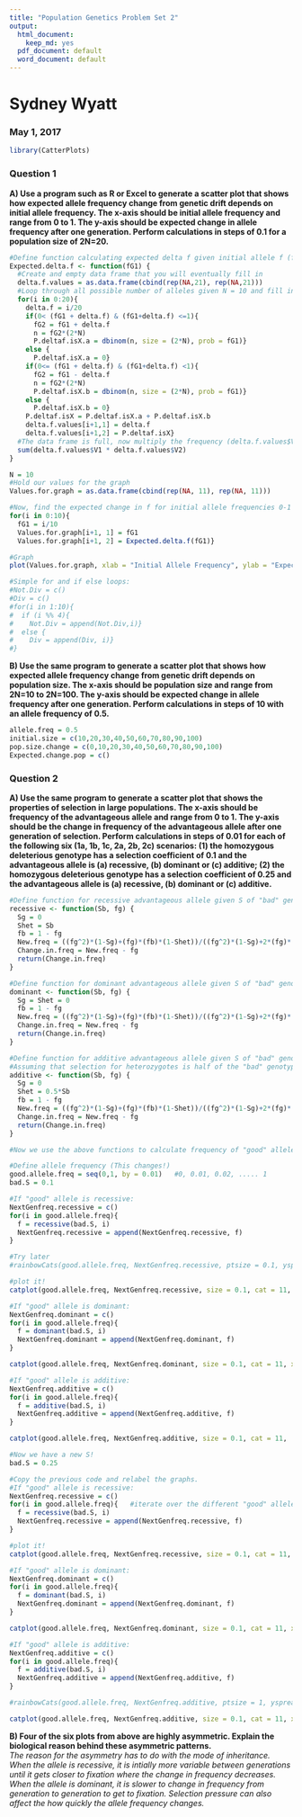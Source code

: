 ```yaml
---
title: "Population Genetics Problem Set 2"
output:
  html_document: 
    keep_md: yes
  pdf_document: default
  word_document: default
---
```

# Sydney Wyatt  
### May 1, 2017  
```r
library(CatterPlots)
```

### Question 1

**A) Use a program such as R or Excel to generate a scatter plot that shows how expected allele frequency change from genetic drift depends on initial allele frequency. The x-axis should be initial allele frequency and range from 0 to 1. The y-axis should be expected change in allele frequency after one generation. Perform calculations in steps of 0.1 for a population size of 2N=20.**  
```r
#Define function calculating expected delta f given initial allele f (fG1)
Expected.delta.f <- function(fG1) {
  #Create and empty data frame that you will eventually fill in
  delta.f.values = as.data.frame(cbind(rep(NA,21), rep(NA,21)))
  #Loop through all possible number of alleles given N = 10 and fill in the data frame
  for(i in 0:20){
    delta.f = i/20
    if(0< (fG1 + delta.f) & (fG1+delta.f) <=1){
      fG2 = fG1 + delta.f
      n = fG2*(2*N)
      P.deltaf.isX.a = dbinom(n, size = (2*N), prob = fG1)}
    else {
      P.deltaf.isX.a = 0}
    if(0<= (fG1 + delta.f) & (fG1+delta.f) <1){
      fG2 = fG1 - delta.f
      n = fG2*(2*N)
      P.deltaf.isX.b = dbinom(n, size = (2*N), prob = fG1)}
    else {
      P.deltaf.isX.b = 0}
    P.deltaf.isX = P.deltaf.isX.a + P.deltaf.isX.b
    delta.f.values[i+1,1] = delta.f
    delta.f.values[i+1,2] = P.deltaf.isX}
  #The data frame is full, now multiply the frequency (delta.f.values$V1) by the probability of X = x (delta.f.values$V2) and sum
  sum(delta.f.values$V1 * delta.f.values$V2)
}

N = 10
#Hold our values for the graph
Values.for.graph = as.data.frame(cbind(rep(NA, 11), rep(NA, 11)))

#Now, find the expected change in f for initial allele frequencies 0-1
for(i in 0:10){
  fG1 = i/10
  Values.for.graph[i+1, 1] = fG1
  Values.for.graph[i+1, 2] = Expected.delta.f(fG1)}

#Graph
plot(Values.for.graph, xlab = "Initial Allele Frequency", ylab = "Expected Change in Allele Frequency", main = "Expected Change in Allele Frequency Given Constant Population Size and Variable Initial Allele Frequency")

```

```r
#Simple for and if else loops:
#Not.Div = c()
#Div = c()
#for(i in 1:10){
#  if (i %% 4){
#    Not.Div = append(Not.Div,i)}
#  else {
#    Div = append(Div, i)}
#}


```


**B) Use the same program to generate a scatter plot that shows how expected allele frequency change from genetic drift depends on population size. The x-axis should be population size and range from 2N=10 to 2N=100. The y-axis should be expected change in allele frequency after one generation. Perform calculations in steps of 10 with an allele frequency of 0.5.**  
```r
allele.freq = 0.5
initial.size = c(10,20,30,40,50,60,70,80,90,100)
pop.size.change = c(0,10,20,30,40,50,60,70,80,90,100)
Expected.change.pop = c()


```


### Question 2  

**A) Use the same program to generate a scatter plot that shows the properties of selection in large populations. The x-axis should be frequency of the advantageous allele and range from 0 to 1. The y-axis should be the change in frequency of the advantageous allele after one generation of selection. Perform calculations in steps of 0.01 for each of the following six (1a, 1b, 1c, 2a, 2b, 2c) scenarios: (1) the homozygous deleterious genotype has a selection coefficient of 0.1 and the advantageous allele is (a) recessive, (b) dominant or (c) additive; (2) the homozygous deleterious genotype has a selection coefficient of 0.25 and the advantageous allele is (a) recessive, (b) dominant or (c) additive.**  

```r
#Define function for recessive advantageous allele given S of "bad" genotype & frequency of "good" allele
recessive <- function(Sb, fg) {
  Sg = 0
  Shet = Sb
  fb = 1 - fg
  New.freq = ((fg^2)*(1-Sg)+(fg)*(fb)*(1-Shet))/((fg^2)*(1-Sg)+2*(fg)*(fb)*(1-Shet)+(fb^2)*(1-Sb))
  Change.in.freq = New.freq - fg
  return(Change.in.freq)
}

#Define function for dominant advantageous allele given S of "bad" genotype & frequency of "good" allele
dominant <- function(Sb, fg) {
  Sg = Shet = 0
  fb = 1 - fg
  New.freq = ((fg^2)*(1-Sg)+(fg)*(fb)*(1-Shet))/((fg^2)*(1-Sg)+2*(fg)*(fb)*(1-Shet)+(fb^2)*(1-Sb))
  Change.in.freq = New.freq - fg
  return(Change.in.freq)
}

#Define function for additive advantageous allele given S of "bad" genotype & frequency of "good" allele
#Assuming that selection for heterozygotes is half of the "bad" genotype's selection
additive <- function(Sb, fg) {
  Sg = 0
  Shet = 0.5*Sb
  fb = 1 - fg
  New.freq = ((fg^2)*(1-Sg)+(fg)*(fb)*(1-Shet))/((fg^2)*(1-Sg)+2*(fg)*(fb)*(1-Shet)+(fb^2)*(1-Sb))
  Change.in.freq = New.freq - fg
  return(Change.in.freq)
}
```

```r
#Now we use the above functions to calculate frequency of "good" allele in next generation

#Define allele frequency (This changes!)
good.allele.freq = seq(0,1, by = 0.01)   #0, 0.01, 0.02, ..... 1
bad.S = 0.1

#If "good" allele is recessive:
NextGenfreq.recessive = c()
for(i in good.allele.freq){
  f = recessive(bad.S, i)
  NextGenfreq.recessive = append(NextGenfreq.recessive, f)
}

#Try later
#rainbowCats(good.allele.freq, NextGenfreq.recessive, ptsize = 0.1, yspread = 0.1, xspread = 0.1, cat = 11, catshiftfix = 0, catshifty = 0, canvas = c(0, 1.5, 0, 1.5))

#plot it!
catplot(good.allele.freq, NextGenfreq.recessive, size = 0.1, cat = 11, xlab = "Initial Allele Frequency", ylab = "Change in Allele Frequency", main = "1a: S = 0.1, allele is recessive")

#If "good" allele is dominant:
NextGenfreq.dominant = c()
for(i in good.allele.freq){
  f = dominant(bad.S, i)
  NextGenfreq.dominant = append(NextGenfreq.dominant, f)
}

catplot(good.allele.freq, NextGenfreq.dominant, size = 0.1, cat = 11, xlab = "Initial Allele Frequency", ylab = "Change in Allele Frequency", main = "1b: S = 0.1, allele is dominant")

#If "good" allele is additive:
NextGenfreq.additive = c()
for(i in good.allele.freq){
  f = additive(bad.S, i)
  NextGenfreq.additive = append(NextGenfreq.additive, f)
}

catplot(good.allele.freq, NextGenfreq.additive, size = 0.1, cat = 11,  xlab = "Initial Allele Frequency", ylab = "Change in Allele Frequency", main = "1c: S = 0.1, allele is additive")

#Now we have a new S!
bad.S = 0.25

#Copy the previous code and relabel the graphs.
#If "good" allele is recessive:
NextGenfreq.recessive = c()
for(i in good.allele.freq){   #iterate over the different "good" allele frequencies
  f = recessive(bad.S, i)
  NextGenfreq.recessive = append(NextGenfreq.recessive, f)
}

#plot it!
catplot(good.allele.freq, NextGenfreq.recessive, size = 0.1, cat = 11, xlab = "Initial Allele Frequency", ylab = "Change in Allele Frequency", main = "2a: S = 0.25, allele is recessive")

#If "good" allele is dominant:
NextGenfreq.dominant = c()
for(i in good.allele.freq){
  f = dominant(bad.S, i)
  NextGenfreq.dominant = append(NextGenfreq.dominant, f)
}

catplot(good.allele.freq, NextGenfreq.dominant, size = 0.1, cat = 11, xlab = "Initial Allele Frequency", ylab = "Change in Allele Frequency", main = "2b: S = 0.25, allele is dominant")

#If "good" allele is additive:
NextGenfreq.additive = c()
for(i in good.allele.freq){
  f = additive(bad.S, i)
  NextGenfreq.additive = append(NextGenfreq.additive, f)
}

#rainbowCats(good.allele.freq, NextGenfreq.additive, ptsize = 1, yspread = 0.05, xspread = 0.05, cat = 11, canvas = c(0,1.5,0,1.5))

catplot(good.allele.freq, NextGenfreq.additive, size = 0.1, cat = 11, xlab = "Initial Allele Frequency", ylab = "Change in Allele Frequency", main = "2c: S = 0.25, allele is additive")

```





**B) Four of the six plots from above are highly asymmetric. Explain the biological reason behind these asymmetric patterns.**  
_The reason for the asymmetry has to do with the mode of inheritance. When the allele is recessive, it is intially more variable between generations until it gets closer to fixation where the change in frequency decreases. When the allele is dominant, it is slower to change in frequency from generation to generation to get to fixation. Selection pressure can also affect the how quickly the allele frequency changes._



